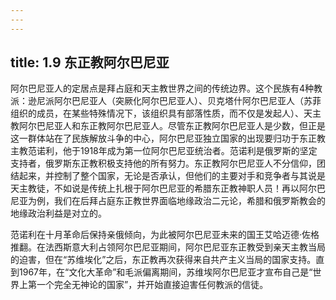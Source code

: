 ```yaml
---
---
---
```

title: 1.9 东正教阿尔巴尼亚
---



阿尔巴尼亚人的定居点是拜占庭和天主教世界之间的传统边界。这个民族有4种教派：逊尼派阿尔巴尼亚人（突厥化阿尔巴尼亚人）、贝克塔什阿尔巴尼亚人（苏菲组织的成员，在某些特殊情况下，该组织具有部落性质，而不仅是发起人）、天主教阿尔巴尼亚人和东正教阿尔巴尼亚人。尽管东正教阿尔巴尼亚人是少数，但正是这一群体站在了民族解放斗争的中心，阿尔巴尼亚独立国家的出现要归功于东正教主教范诺利，他于1918年成为第一位阿尔巴尼亚统治者。范诺利是俄罗斯的坚定支持者，俄罗斯东正教积极支持他的所有努力。东正教阿尔巴尼亚人不分信仰，团结起来，并控制了整个国家，无论是否承认，但他们的主要对手和竞争者与其说是天主教徒，不如说是传统上扎根于阿尔巴尼亚的希腊东正教神职人员！再以阿尔巴尼亚为例，我们在后拜占庭东正教世界面临地缘政治二元论，希腊和俄罗斯教会的地缘政治利益是对立的。

范诺利在十月革命后保持亲俄倾向，为此被阿尔巴尼亚未来的国王艾哈迈德·佐格推翻。在法西斯意大利占领阿尔巴尼亚期间，阿尔巴尼亚东正教受到亲天主教当局的迫害，但在“苏维埃化”之后，东正教再次获得来自共产主义当局的国家支持。直到1967年，在“文化大革命”和毛派偏离期间，苏维埃阿尔巴尼亚才宣布自己是“世界上第一个完全无神论的国家”，并开始直接迫害任何教派的信徒。